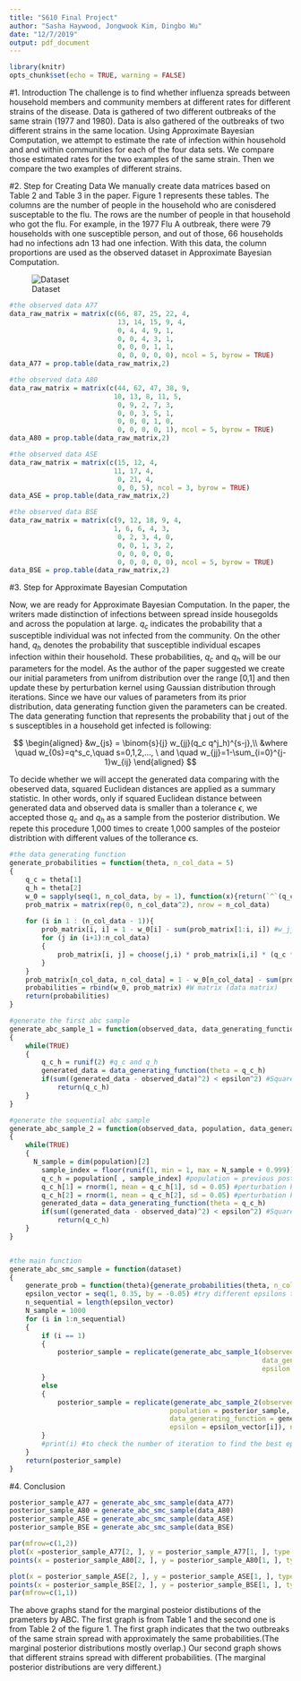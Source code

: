 ```yaml
---
title: "S610 Final Project"
author: "Sasha Haywood, Jongwook Kim, Dingbo Wu"
date: "12/7/2019"
output: pdf_document
---
```


```r
library(knitr)
opts_chunk$set(echo = TRUE, warning = FALSE)
```

#1. Introduction
The challenge is to find whether influenza spreads between household members and community members at different rates for different strains of the disease. Data is gathered of two different outbreaks of the same strain (1977 and 1980). Data is also gathered of the outbreaks of two different strains in the same location. Using Approximate Bayesian Computation, we attempt to estimate the rate of infection within household and and within communities for each of the four data sets. We compare those estimated rates for the two examples of the same strain. Then we compare the two examples of different strains.


#2. Step for Creating Data
We manually create data matrices based on Table 2 and Table 3 in the paper. Figure 1 represents these tables. The columns are the number of people in the household who are conisdered susceptable to the flu. The rows are the number of people in that household who got the flu. For example, in the 1977 Flu A outbreak, there were 79 households with one susceptible person, and out of those, 66 households had no infections adn 13 had one infection. With this data, the column proportions are used as the observed dataset in Approximate Bayesian Computation.

![Dataset](final_dataset.png)



```r
#the observed data A77
data_raw_matrix = matrix(c(66, 87, 25, 22, 4,
                           13, 14, 15, 9, 4,
                           0, 4, 4, 9, 1,
                           0, 0, 4, 3, 1,
                           0, 0, 0, 1, 1,
                           0, 0, 0, 0, 0), ncol = 5, byrow = TRUE)
data_A77 = prop.table(data_raw_matrix,2)

#the observed data A80
data_raw_matrix = matrix(c(44, 62, 47, 38, 9,
                          10, 13, 8, 11, 5,
                           0, 9, 2, 7, 3,
                           0, 0, 3, 5, 1,
                           0, 0, 0, 1, 0,
                           0, 0, 0, 0, 1), ncol = 5, byrow = TRUE)
data_A80 = prop.table(data_raw_matrix,2)

#the observed data ASE
data_raw_matrix = matrix(c(15, 12, 4,
                          11, 17, 4,
                           0, 21, 4,
                           0, 0, 5), ncol = 3, byrow = TRUE)
data_ASE = prop.table(data_raw_matrix,2)

#the observed data BSE
data_raw_matrix = matrix(c(9, 12, 18, 9, 4,
                          1, 6, 6, 4, 3,
                           0, 2, 3, 4, 0,
                           0, 0, 1, 3, 2,
                           0, 0, 0, 0, 0,
                           0, 0, 0, 0, 0), ncol = 5, byrow = TRUE)
data_BSE = prop.table(data_raw_matrix,2)
```


#3. Step for Approximate Bayesian Computation

Now, we are ready for Approximate Bayesian Computation. In the paper, the writers made distinction of infections between spread inside housegolds and across the population at large. $q_c$ indicates the probability that a susceptible individual was not infected from the community. On the other hand, $q_h$ denotes the probability that susceptible individual escapes infection within their household. These probabilities, $q_c$ and $q_h$ will be our parameters for the model. As the author of the paper suggested we create our initial parameters from unifrom distribution over the range [0,1] and then update these by perturbation kernel using Gaussian distribution through iterations. Since we have our values of parameters from its prior distribution, data generating function given the parameters can be created. The data generating function that represents the probability that j out of the s susceptibles in a household get infected is following:

$$
\begin{aligned}
&w_{js} = \binom{s}{j} w_{jj}(q_c q^j_h)^{s-j},\\
&where \quad w_{0s}=q^s_c,\quad s=0,1,2,..., \ and \quad w_{jj}=1-\sum_{i=0}^{j-1}w_{ij}
\end{aligned}
$$

To decide whether we will accept the generated data comparing with the obeserved data, squared Euclidean distances are applied as a summary statistic. In other words, only if squared Euclidean distance between generated data and observed data is smaller than a tolerance $\epsilon$, we accepted those $q_c$ and $q_h$ as a sample from the posterior distribution. We repete this procedure 1,000 times to create 1,000 samples of the posteior distribtion with different values of the tollerance $\epsilon$s.


```r
#the data generating function
generate_probabilities = function(theta, n_col_data = 5)
{
	q_c = theta[1]
	q_h = theta[2]
	w_0 = sapply(seq(1, n_col_data, by = 1), function(x){return(`^`(q_c,x))}) #w_0s components (1st row components)
	prob_matrix = matrix(rep(0, n_col_data^2), nrow = n_col_data)
	
	for (i in 1 : (n_col_data - 1)){
		prob_matrix[i, i] = 1 - w_0[i] - sum(prob_matrix[1:i, i]) #w_jj components (diagonal components)
		for (j in (i+1):n_col_data)
		{
			prob_matrix[i, j] = choose(j,i) * prob_matrix[i,i] * (q_c * q_h^i)^(j-i) #w_js components
		}
	}
	prob_matrix[n_col_data, n_col_data] = 1 - w_0[n_col_data] - sum(prob_matrix[1:n_col_data, n_col_data]) #last elements of the matrix
	probabilities = rbind(w_0, prob_matrix) #W matrix (data matrix)
	return(probabilities)
}

#generate the first abc sample
generate_abc_sample_1 = function(observed_data, data_generating_function, epsilon)
{
	while(TRUE)
	{
		q_c_h = runif(2) #q_c and q_h
		generated_data = data_generating_function(theta = q_c_h)
		if(sum((generated_data - observed_data)^2) < epsilon^2) #Squared Euclidean distance
			return(q_c_h)
	}
}

#generate the sequential abc sample
generate_abc_sample_2 = function(observed_data, population, data_generating_function, epsilon)
{
	while(TRUE)
	{
	  N_sample = dim(population)[2]
		sample_index = floor(runif(1, min = 1, max = N_sample + 0.999))
		q_c_h = population[ , sample_index] #population = previous posterior_sample
		q_c_h[1] = rnorm(1, mean = q_c_h[1], sd = 0.05) #perturbation kernel using Gaussian dist
		q_c_h[2] = rnorm(1, mean = q_c_h[2], sd = 0.05) #perturbation kernel using Gaussian dist
		generated_data = data_generating_function(theta = q_c_h)
		if(sum((generated_data - observed_data)^2) < epsilon^2) #Squared Euclidean distance
			return(q_c_h)
	}
}


#the main function
generate_abc_smc_sample = function(dataset)
{
	generate_prob = function(theta){generate_probabilities(theta, n_col_data = ncol(dataset))}
	epsilon_vector = seq(1, 0.35, by = -0.05) #try different epsilons to find minimum point of converging
	n_sequential = length(epsilon_vector)
	N_sample = 1000
	for (i in 1:n_sequential)
	{
		if (i == 1)
		{
			posterior_sample = replicate(generate_abc_sample_1(observed_data = dataset,
															   data_generating_function = generate_prob,
															   epsilon = epsilon_vector[i]), n = N_sample)
		}
		else
		{
			posterior_sample = replicate(generate_abc_sample_2(observed_data = dataset,
										population = posterior_sample,
										data_generating_function = generate_prob,
										epsilon = epsilon_vector[i]), n = N_sample)
		}
		#print(i) #to check the number of iteration to find the best epsilon
	}
	return(posterior_sample)
}
```


#4. Conclusion
```r
posterior_sample_A77 = generate_abc_smc_sample(data_A77)
posterior_sample_A80 = generate_abc_smc_sample(data_A80)
posterior_sample_ASE = generate_abc_smc_sample(data_ASE)
posterior_sample_BSE = generate_abc_smc_sample(data_BSE)

par(mfrow=c(1,2))
plot(x =posterior_sample_A77[2, ], y = posterior_sample_A77[1, ], type = "p", col = "red", xlim = c(0,1), ylim = c(0,1), xlab = "q_h", ylab = "q_c", main="Table 1")
points(x = posterior_sample_A80[2, ], y = posterior_sample_A80[1, ], type = "p", col = "blue", xlim = c(0,1), ylim = c(0,1))

plot(x = posterior_sample_ASE[2, ], y = posterior_sample_ASE[1, ], type = "p", col = "blue", xlim = c(0,1), ylim = c(0,1), xlab = "q_h", ylab = "q_c", main="Table 2")
points(x = posterior_sample_BSE[2, ], y = posterior_sample_BSE[1, ], type = "p", col = "red", xlim = c(0,1), ylim = c(0,1))
par(mfrow=c(1,1))
```

The above graphs stand for the marginal posteior distibutions of the prameters by ABC. The first graph is from Table 1 and the second one is from Table 2 of the figure 1. The first graph indicates that the two outbreaks of the same strain spread with approximately the same probabilities.(The marginal posterior distributions mostly overlap.) Our second graph shows that different strains spread with different probabilities. (The marginal posterior distributions are very different.)


